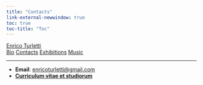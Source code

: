 ```yaml
---
title: "Contacts"
link-external-newwindow: true
toc: true
toc-title: "Toc"
---
```

<div class="navbar">
  <div class="index-logo"><a href="index.html">Enrico Turletti</a></div>
  <div class="other-links">
  <a href="bio.html">Bio</a>
  <a href="#">Contacts</a>
  <a href="exhibitions.html">Exhibitions</a>
  <a href="music.html">Music</a>
  <hr>
  </div>
</div>
* **Email**: <enricoturletti@gmail.com>
* [**Curriculum vitae et studiorum**](CV_EnricoTurletti.pdf)